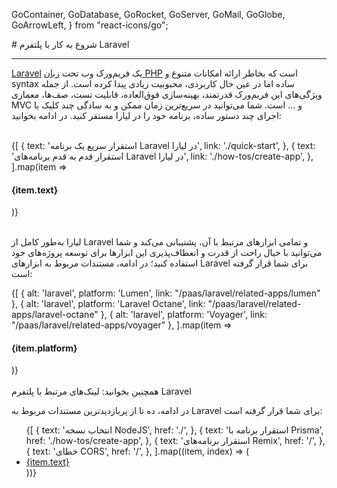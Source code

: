 
  GoContainer,
  GoDatabase,
  GoRocket,
  GoServer,
  GoMail,
  GoGlobe,
  GoArrowLeft,
} from "react-icons/go";

<Layout>
# شروع به کار با پلتفرم Laravel
<hr className="mb-2" />

<a href="https://laravel.com/" className="blue-link">Laravel</a> یک فریم‌ورک وب تحت <a href="../php/getting-started" className="blue-link">زبان PHP</a> است که بخاطر ارائه امکانات متنوع و syntax ساده اما در عین حال کاربردی،
محبوبیت زیادی پیدا کرده است. از جمله ویژگی‌های این فریم‌ورک قدرتمند، بهینه‌سازی فوق‌العاده، قابلیت تست، صف‌ها، معماری MVC و ... است. 
 شما می‌توانید در سریع‌ترین زمان ممکن و به سادگی چند کلیک یا اجرای چند دستور ساده، برنامه خود را در لیارا مستقر کنید. در ادامه بخوانید:

<br />

<div className="grid grid-cols-2 gap-4">
            {[
    {
      text: 'استقرار سریع یک برنامه Laravel در لیارا',
      link: './quick-start',
    },
    {
      text: 'استقرار قدم به قدم برنامه‌های Laravel در لیارا',
      link: './how-tos/create-app',
    },
  ].map(item =>
              <Link href={item.link}>
                <Card className="flex cursor-pointer w-full items-center justify-between">
                  <div className="flex items-center gap-3">
                    <h4>
                      {item.text}
                    </h4>
                  </div>
                  <GoArrowLeft className="ml-1" />
                </Card>
              </Link>
            )}
          </div>

<br />

لیارا به‌طور کامل از Laravel و تمامی ابزارهای مرتبط با آن، پشتیبانی می‌کند و شما می‌توانید با خیال راحت از قدرت و انعطاف‌پذیری این ابزارها برای توسعه پروژه‌های خود استفاده کنید؛
در ادامه، مستندات مربوط به ابزارهای Laravel برای شما قرار گرفته است:
<br />

<div className="grid grid-cols-2 gap-4">
            {[
    { alt: 'laravel', platform: 'Lumen', link: "/paas/laravel/related-apps/lumen" },
    { alt: 'laravel', platform: 'Laravel Octane', link: "/paas/laravel/related-apps/laravel-octane" },
    { alt: 'laravel', platform: 'Voyager', link: "/paas/laravel/related-apps/voyager" },
  ].map(item =>
              <Link href={item.link}>
                <Card className="flex cursor-pointer w-full items-center justify-between">
                  <div className="flex items-center gap-3">
                    <div className="w-[40px] p-1  bg-[#333] rounded-lg">
                      <PlatformIcon platform={item.alt} />
                    </div>
                    <h4>
                      {item.platform}
                    </h4>
                  </div>
                  <GoArrowLeft className="ml-1" />
                </Card>
              </Link>
            )}
          </div>
<br />

<Alert variant="success">
همچنین بخوانید:
<Link href='./related-links' className="blue-link">
 لینک‌های مرتبط با پلتفرم Laravel
</Link>
</Alert>
<br />

در ادامه، ده تا از پربازدیدترین مستندات مربوط به Laravel برای شما قرار گرفته است:

<ul className="pr-4">
  {[
    {
      text: 'انتخاب نسخه NodeJS',
      href: './',
    },
    {
      text: 'استقرار برنامه با Prisma',
      href: './how-tos/create-app',
    },
    {
      text: 'استقرار برنامه‌های Remix',
      href: '/',
    },
    {
      text: 'خطای CORS',
      href: '/',
    },
  ].map((item, index) => (
    <li
      key={index}
      style={{
        listStyle: "persian",
        textDecoration: "underline",
        textDecorationColor: "#9ca3af"
      }}
    >
      <a
        className="flex w-[max-content] items-center gap-2 text-[18px] mt-4"
        href={item.href}
      >
        {item.text}
        <GoArrowLeft className="ml-2 text-[15px] text-[gray]" />
      </a>
    </li>
  ))}
</ul>

</Layout>